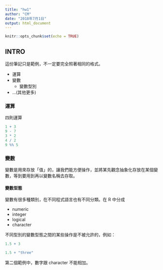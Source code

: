 ```yaml
---
title: "hw1"
author: "CM"
date: "2018年7月1日"
output: html_document
---
```


```r
knitr::opts_chunk$set(echo = TRUE)
```

## INTRO

這份筆記只是範例，不一定要完全照著相同的格式。

* 運算
* 變數
    + 變數型別
* ...(其他更多)


### 運算

四則運算
```r
1 + 3
9 - 7
3 * 2
4 / 2
9 %% 5
```

### 變數
變數是用來存放「值」的，讓我們能方便操作，並將某先觀念抽象化存放在某個變數，等到要用到再以變數名稱去存取。

#### 變數型態
變數有很多種類別，在不同程式語言也有不同分類。在 R 中分成

- numeric
- integer
- logical
- character

不同型別的變數型態之間的某些操作是不被允許的，例如：

```r
1.5 + 3
```
```r
1.5 + "three"
```
第二個範例中，數字跟 character 不能相加。

